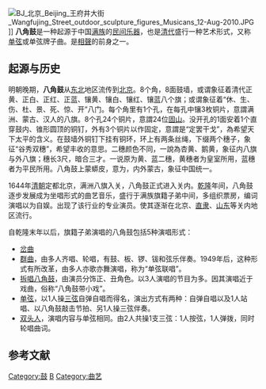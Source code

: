 {{unreferenced|time=2010-10-09T01:49:06+00:00}}
[[File:BJ_北京_Beijing_王府井大街_Wangfujing_Street_outdoor_sculpture_figures_Musicans_12-Aug-2010.JPG|thumb]]]]
'''八角鼓'''是一种起源于中国[[满族|满族]]的[[民间乐器|民间乐器]]，也是[[清代|清代]]盛行一种艺术形式，又称[[单弦|单弦]]或单弦牌子曲。是[[相聲|相聲]]的前身之一。

==起源与历史==
明朝晚期，'''八角鼓'''从[[中国东北地区|东北]]地区流传到[[北京|北京]]。8个角，8面鼓墙，或谓象征着清代正黄、正白、正红、正蓝、镶黄、镶白、镶红、镶蓝八个旗；或谓象征着“休、生、伤、杜、景、死、惊、开”八门。每个角里有1个孔，在每孔中镶3枚铜片，意謂满洲、蒙古、汉人的八旗。8个孔24个铜片，意謂24位[[固山|固山]]。没开孔的1面安着1个直穿鼓内、锥形圆顶的铜钉，外有3个铜片以作固定，意謂是“定罢干戈”，為希望天下太平的含义。在鼓墙外铜钉下挂有铜环，环上有两条丝绳，下缀两个穗子，象征“谷秀双穗”，希望丰收的意思。二穗颜色不同，一說為杏黄、鹅黄，象征内八旗与外八旗；穗长3尺，暗合三才。一说原为黄、蓝二穗，黄穗者为皇室所用，蓝穗者为平民所用。八角鼓上蒙蟒皮，意为，内外蒙古，象征中国统一。

1644年[[清朝|清朝]]定都北京，满洲八旗入关，八角鼓正式进入关内。[[乾隆|乾隆]]年间，八角鼓逐步发展成为坐唱形式的曲艺音乐，盛行于满族旗籍子弟中间，多组织票房，编词演唱以为自娱。出现了该行业的专业演员。使其逐渐在北京、[[直隶|直隶]]、[[山东|山东]]等关内地区流行。

自乾隆末年以后，旗籍子弟演唱的八角鼓包括5种演唱形式：
* [[岔曲|岔曲]]
* [[群曲|群曲]]，由多人齐唱、轮唱，有鼓、板、锣、钹和弦乐伴奏。1949年后，这种形式有所改革，由多人亦歌亦舞演唱，称为“单弦联唱”。
* [[拆唱八角鼓|拆唱八角鼓]]，由演员分饰正、丑角色。以3人演唱的节目为多。因其演唱近于戏曲，俗称“八角鼓带小戏”。
* [[单弦|单弦]]，以1人操[[三弦|三弦]]自弹自唱而得名，演出方式有两种：自弹自唱以及1人站唱、以八角鼓敲击节拍、另1人操三弦伴奏。
* [[双头人|双头人]]，演唱内容与单弦相同。由2人共操1支三弦：1人按弦，1人弹拨，同时轮唱曲词。

==参考文献==

{{老北京城}}
{{中国民族乐器}}
{{Musical-instruments-stub}}

[[Category:鼓|Category:鼓]]
[[Category:滿族文化|B]]
[[Category:曲艺|Category:曲艺]]